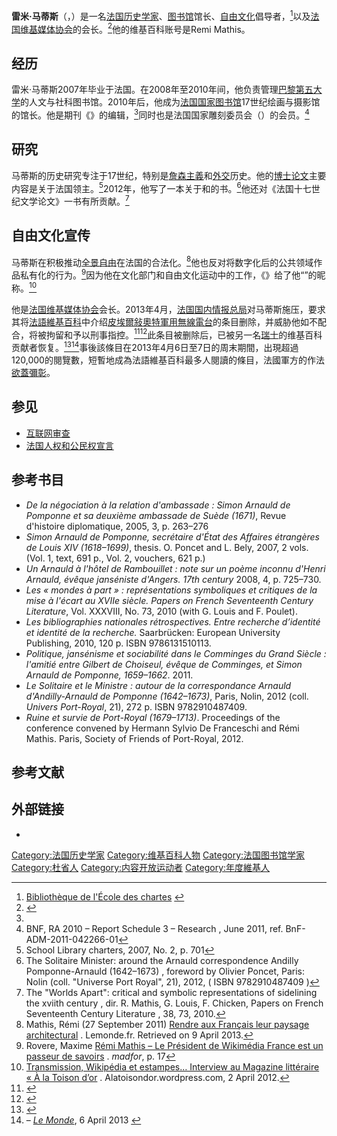 {{Infobox person
| honorific_prefix = 
| name = 雷米·马蒂斯
| honorific_suffix = 
| image = 2017 Rémi Mathis 01.jpg
| caption = 雷米·马蒂斯，拍摄于2017年11月
| birth_name = 
| birth_date = {{Birth date and age|1982|11|20|df=y}}
| birth_place = {{FRA}}[[贝桑松|贝桑松]]
| death_date = 
| death_place = 
| nationality = {{FRA}}
| education = 
| alma_mater = 
| occupation = {{Plainlist|
* 历史学家
* 图书馆馆长
* 编辑
}}
| years_active = 
| employer = [[法國國家圖書館|法國國家圖書館]]
| organization = {{Plainlist|
* [[法国维基媒体协会|法国维基媒体协会]]
* {{Tsl|fr|Nouvelles de l'estampe|Nouvelles de l'estampe|《Nouvelles de l'estampe》}}
}}
| awards = 
}}
{{Listen
| filename = Rémi Mathis-en voice - Voice Intro Project.ogg
| title = 雷米·马蒂斯的声音
| type = speech
| description = 录制于2013年3月
}}

'''雷米·马蒂斯'''（{{lang-fr|'''Rémi Mathis'''}}，{{bd|1982年|11月20日||}}）是一名[[法国|法国]][[历史学家|历史学家]]、[[图书馆|图书馆]]馆长、[[自由文化|自由文化]]倡导者，<ref name=persee>[http://www.persee.fr/web/revues/home/prescript/article/bec_0373-6237_2003_num_161_2_463652 Bibliothèque de l'École des chartes] {{Wayback|url=http://www.persee.fr/web/revues/home/prescript/article/bec_0373-6237_2003_num_161_2_463652 |date=20140913040549 }}{{fr icon}}</ref>以及[[法国维基媒体协会|法国维基媒体协会]]的会长。<ref name=BnF>{{cite web|title=Mathis, Rémi (1982–....)|url=http://catalogue.bnf.fr/servlet/RechercheEquation?TexteCollection=HGARSTUVWXYZ1DIECBMJNQLOKP&TexteTypeDoc=DESNFPIBTMCJOV&Equation=IDP%3Dcb166030520&FormatAffichage=0&host=catalogue|publisher=BnF|language=fr}}</ref>他的维基百科账号是Remi Mathis。

== 经历 ==
雷米·马蒂斯2007年毕业于法国{{link-fr|国立文献学校|École nationale des chartes}}。在2008年至2010年间，他负责管理[[巴黎第五大学|巴黎第五大学]]的人文与社科图书馆。2010年后，他成为[[法国国家图书馆|法国国家图书馆]]17世纪绘画与摄影馆的馆长。他是期刊《{{lang|fr|Nouvelles de l'estampe}}》的编辑，<ref name=BnF/>同时也是法国国家雕刻委员会（{{lang-fr|Comité national de la Gravure française}}）的会员。<ref name=BnF2>BNF, RA 2010 – Report Schedule 3 – Research , June 2011, ref. BnF-ADM-2011-042266-01</ref>

== 研究 ==
马蒂斯的历史研究专注于17世纪，特别是[[詹森主義|詹森主義]]和[[外交|外交]]历史。他的[[博士|博士]][[论文|论文]]主要内容是关于法国领主{{link-fr|西蒙·阿尔诺|Simon Arnauld de Pomponne}}。<ref>School Library charters, 2007, No. 2, p. 701</ref>2012年，他写了一本关于{{lang|fr|Pomponne}}和{{lang|fr|Robert Arnauld d'Andilly}}的书。<ref>The Solitaire Minister: around the Arnauld correspondence Andilly Pomponne-Arnauld (1642–1673) , foreword by Olivier Poncet, Paris: Nolin (coll. "Universe Port Royal", 21), 2012, ( ISBN 9782910487409 )</ref>他还对《法国十七世纪文学论文》一书有所贡献。<ref>The "Worlds Apart": critical and symbolic representations of sidelining the xviith  century , dir. R. Mathis, G. Louis, F. Chicken, Papers on French Seventeenth Century Literature , 38, 73, 2010.</ref>

== 自由文化宣传 ==
马蒂斯在积极推动[[全景自由|全景自由]]在法国的合法化。<ref>Mathis, Rémi (27 September 2011) [http://www.lemonde.fr/idees/article/2011/09/27/rendre-aux-francais-leur-paysage-architectural_1578046_3232.html Rendre aux Français leur paysage architectural] {{Wayback|url=http://www.lemonde.fr/idees/article/2011/09/27/rendre-aux-francais-leur-paysage-architectural_1578046_3232.html |date=20181023145758 }}. Lemonde.fr. Retrieved on 9 April 2013.</ref>他也反对将数字化后的公共领域作品私有化的行为。<ref>Rovere, Maxime [http://alatoisondor.files.wordpress.com/2012/07/001retouchc3a9.jpg Rémi Mathis – Le Président de Wikimédia France est un passeur de savoirs] {{Wayback|url=http://alatoisondor.files.wordpress.com/2012/07/001retouchc3a9.jpg |date=20131004231911 }}. ''madfor'', p. 17</ref>因为他在文化部门和自由文化运动中的工作，《{{link-fr|文学杂志|Le Magazine littéraire}}》给了他“{{lang|fr|Janus de la transmission}}”的昵称。<ref>[http://alatoisondor.wordpress.com/2012/04/02/transmission-wikipedia-et-estampes-interview-au-magazine-litteraire/ Transmission, Wikipédia et estampes… Interview au Magazine littéraire « À la Toison d’or] {{Wayback|url=http://alatoisondor.wordpress.com/2012/04/02/transmission-wikipedia-et-estampes-interview-au-magazine-litteraire/ |date=20120827062807 }}. Alatoisondor.wordpress.com, 2 April 2012.</ref>

他是[[法国维基媒体协会|法国维基媒体协会]]会长。2013年4月，[[法国国内情报总局|法国国内情报总局]]对马蒂斯施压，要求其将[[法語維基百科|法語維基百科]]中介绍[[皮埃爾敍奧特軍用無線電台|皮埃爾敍奧特軍用無線電台]]的条目删除，并威胁他如不配合，将被拘留和予以刑事指控。<ref name=Guardian>{{cite web |url=http://www.guardian.co.uk/world/2013/apr/07/french-secret-service-wikipedia-page |title=French secret service accused of censorship over Wikipedia page |last1=Willsher |first1=Kim |date=7 April 2013 |publisher=Guardian |language=en |accessdate=7 April 2013 |archive-date=2013-08-27 |archive-url=https://www.webcitation.org/6JB0wE5pJ?url=http://www.theguardian.com/world/2013/apr/07/french-secret-service-wikipedia-page |dead-url=no }}</ref><ref>{{cite web | url=http://www.heise.de/newsticker/meldung/Franzoesischer-Geheimdienst-verlangt-Loeschung-eines-Wikipedia-Artikels-1836501.html | title=Französischer Geheimdienst verlangt Löschung eines Wikipedia-Artikels | last1=Kleinz | first1=Torsten | date=6 April 2013 | work=Heise Online | publisher=Heise | language=de | accessdate=5 April 2013 | archive-date=2013-04-17 | archive-url=https://www.webcitation.org/6FwfbpMCT?url=http://www.heise.de/newsticker/meldung/Franzoesischer-Geheimdienst-verlangt-Loeschung-eines-Wikipedia-Artikels-1836501.html | dead-url=no }}</ref>此条目被删除后，已被另一名[[瑞士|瑞士]]的维基百科贡献者恢复。<ref name="WMFr">{{cite press release | language=en | url=http://blog.wikimedia.fr/dcri-threat-a-sysop-to-delete-a-wikipedia-article-5493 | publisher=Wikimédia France | title=French homeland intelligence threatens a volunteer sysop to delete a Wikipedia Article | date=6 April 2013 | accessdate=6 April 2013 | archive-url=https://www.webcitation.org/6FwfdN84Z?url=http://blog.wikimedia.fr/dcri-threat-a-sysop-to-delete-a-wikipedia-article-5493 | archive-date=2013-04-17 | dead-url=yes }}</ref><ref>[http://www.lemonde.fr/technologies/article/2013/04/06/la-dcri-accusee-d-avoir-force-illegalement-la-suppression-d-un-article-de-wikipedia_3155405_651865.html {{Wayback|url=http://www.lemonde.fr/technologies/article/2013/04/06/la-dcri-accusee-d-avoir-force-illegalement-la-suppression-d-un-article-de-wikipedia_3155405_651865.html |date=20200425073545 }} {{Wayback|url=http://www.lemonde.fr/technologies/article/2013/04/06/la-dcri-accusee-d-avoir-force-illegalement-la-suppression-d-un-article-de-wikipedia_3155405_651865.html |date=20130409113634 }} {{Wayback|url=http://www.lemonde.fr/technologies/article/2013/04/06/la-dcri-accusee-d-avoir-force-illegalement-la-suppression-d-un-article-de-wikipedia_3155405_651865.html |date=20130409113634 }} {{lang|fr|La DCRI accusée d'avoir illégalement forcé la suppression d'un article de Wikipédia}}] – ''[[Le_Monde|Le Monde]]'', 6 April 2013 {{fr icon}}</ref>事後該條目在2013年4月6日至7日的周末期間，出現超過120,000的閱覽數，短暫地成為法語維基百科最多人閱讀的條目，法國軍方的作法[[欲蓋彌彰|欲蓋彌彰]]。

==参见==
*[[互联网审查|互联网审查]]
*[[法国人权和公民权宣言|法国人权和公民权宣言]]

== 参考书目 ==
*''De la négociation à la relation d'ambassade : Simon Arnauld de Pomponne et sa deuxième ambassade de Suède (1671)'', Revue d'histoire diplomatique, 2005, 3, p. 263–276
*''Simon Arnauld de Pomponne, secrétaire d'État des Affaires étrangères de Louis XIV (1618–1699)'', thesis. O. Poncet and L. Bely, 2007, 2 vols. (Vol. 1, text, 691 p., Vol. 2, vouchers, 621 p.)
*''Un Arnauld à l'hôtel de Rambouillet : note sur un poème inconnu d'Henri Arnauld, évêque janséniste d'Angers.'' ''17th century'' 2008, 4, p. 725–730.
*''Les « mondes à part » : représentations symboliques et critiques de la mise à l'écart au XVIIe siècle.'' ''Papers on French Seventeenth Century Literature'', Vol. XXXVIII, No. 73, 2010 (with G. Louis and F. Poulet).
*''Les bibliographies nationales rétrospectives. Entre recherche d’identité et identité de la recherche.'' Saarbrücken: European University Publishing, 2010, 120 p. ISBN 9786131510113.
*''Politique, jansénisme et sociabilité dans le Comminges du Grand Siècle : l'amitié entre Gilbert de Choiseul, évêque de Comminges, et Simon Arnauld de Pomponne, 1659–1662''. 2011.
*''Le Solitaire et le Ministre : autour de la correspondance Arnauld d'Andilly-Arnauld de Pomponne (1642–1673)'', Paris, Nolin, 2012 (coll. ''Univers Port-Royal'', 21), 272 p. ISBN 9782910487409.
*''Ruine et survie de Port-Royal (1679–1713)''. Proceedings of the conference convened by Hermann Sylvio De Franceschi and Rémi Mathis.  Paris, Society of Friends of Port-Royal, 2012.

== 参考文献 ==
{{reflist}}

== 外部链接 ==
{{commons category|Rémi Mathis}}
* {{Twitter|Rémi Mathis}}

{{維基百科}}
{{Authority control}}

{{DEFAULTSORT:Mathis, Remi}}
[[Category:法国历史学家|Category:法国历史学家]]
[[Category:维基百科人物|Category:维基百科人物]]
[[Category:法国图书馆学家|Category:法国图书馆学家]]
[[Category:杜省人|Category:杜省人]]
[[Category:内容开放运动者|Category:内容开放运动者]]
[[Category:年度維基人|Category:年度維基人]]